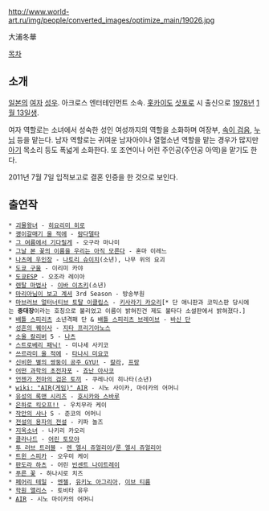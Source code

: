 http://www.world-art.ru/img/people/converted_images/optimize_main/19026.jpg

大浦冬華

[[목차]]

== 소개 ==
[[일본]]의 [[여자]] [[성우]]. 아크로스 엔터테인먼트 소속. [[홋카이도]] [[삿포로]] 시 출신으로 [[1978년]] [[1월 13일]]생.

여자 역할로는 소녀에서 성숙한 성인 여성까지의 역할을 소화하며 여장부, [[속이 검음]], [[누님]] 등을 맡는다. 남자 역할로는 귀여운 남자아이나 열혈소년 역할을 맡는 경우가 많지만 [[아기]] 목소리 등도 폭넓게 소화한다. 또 조연이나 어린 주인공(주인공 아역)을 맡기도 한다.

2011년 7월 7일 입적보고로 결혼 인증을 한 것으로 보인다.

== 출연작 ==
 * [[괴물왕녀]] - [[히요리미 히로]]
 * [[괭이갈매기 울 적에]] - [[람다델타]]
 * [[그 여름에서 기다릴게]] - 오구라 마나미
 * [[그날 본 꽃의 이름을 우리는 아직 모른다]] - 혼마 이레느
 * [[나츠메 우인장]] - [[나토리 슈이치]](소년), 나무 위의 요괴
 * [[도쿄 구울]] - 이리미 카야
 * [[도쿄ESP]] - 오조라 레이아
 * [[렌탈 마법사]] - [[이바 이츠키]](소년)
 * [[마리아님이 보고 계셔]] 3rd Season - 방송부원
 * [[마브러브 얼터너티브 토탈 이클립스]] - [[키사라기 카오리]][* 단 애니판과 코믹스판 당시에는 '''중대장'''이라는 호칭으로 불리었고 이름이 밝혀진건 제도 불타다 소설판에서 밝혀졌다.]
 * [[배틀 스피리츠]] 소년격패 단 & [[배틀 스피리츠 브레이브]] - [[바신 단]]
 * [[성흔의 퀘이사]] - [[지타 프리기아노스]]
 * [[소울 칼리버]] 5 - [[나츠]]
 * [[스트로베리 패닉!]] - 미나세 사키코
 * [[쓰르라미 울 적에]] - [[타카노 미요|타나시 미요코]]
 * [[신비한 별의 쌍둥이 공주|신비한 별의 쌍둥이 공주 GYU!]] - [[신비한 별의 쌍둥이 공주/등장인물#s-2.1.1|칼라]], [[프랑#s-2.2.3|프랑]]
 * [[어떤 과학의 초전자포]] - [[죠난 아사코]]
 * [[언젠가 천마의 검은 토끼]] - 쿠레나이 히나타(소년)
 * [[wiki: "AIR(게임)" AIR]] - 시노 사이카, 마이카의 어머니
 * [[유성의 록맨 시리즈]] - [[호시카와 스바루]]
 * [[은하로 킥오프!!]] - 우치무라 케이
 * [[작안의 샤나]] S - 준코의 어머니
 * [[전설의 용자의 전설]] - 키파 놀즈
 * [[지옥소녀]] - 나키리 카오리
 * [[클라나드]] - [[오카자키 토모야|어린 토모야]]
 * [[투 러브 트러블]] - [[렌 엘시 쥬얼리아]]/[[룬 엘시 쥬얼리아]]
 * [[트윈 스피카]] - 오우미 케이
 * [[판도라 하츠]] - 어린 [[빈센트 나이트레이]]
 * [[푸른 꽃]] - 하나시로 치즈
 * [[페어리 테일(만화)|페어리 테일]] - [[엔젤]], [[유키노 아그리아]], [[이브 티름]]
 * [[학원 앨리스]] - 토비타 유우
 * [[AIR(게임)|AIR]] - 시노 마이카의 어머니
